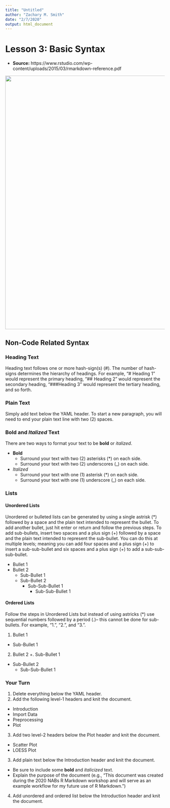 ```yaml
---
title: "Untitled"
author: "Zachary M. Smith"
date: "2/7/2020"
output: html_document
---
```


# Lesson 3: Basic Syntax

* __Source:__ https://www.rstudio.com/wp-content/uploads/2015/03/rmarkdown-reference.pdf

<center>
![](images/rmarkdown/reference.png){width=800}
</center>

## Non-Code Related Syntax

###	Heading Text

Heading text follows one or more hash-sign(s) (#). The number of hash-signs determines the hierarchy of headings. For example, “# Heading 1” would represent the primary heading, “## Heading 2” would represent the secondary heading, “###Heading 3” would represent the tertiary heading, and so forth.

###	Plain Text

Simply add text below the YAML header. To start a new paragraph, you will need to end your plain text line with two (2) spaces.

### __Bold__ and _Italized_ Text

There are two ways to format your text to be __bold__ or _italized_.

* __Bold__
  + Surround your text with two (2) asterisks (*) on each side.
  + Surround your text with two (2) underscores (_) on each side.
* _Italized_
  + Surround your text with one (1) asterisk (*) on each side.
  + Surround your text with one (1) underscore (_) on each side.
  
### Lists

#### Unordered Lists

Unordered or bulleted lists can be generated by using a single astrisk (*) followed by a space and the plain text intended to represent the bullet. To add another bullet, just hit enter or return and follow the previous steps. To add sub-bullets, insert two spaces and a plus sign (+) followed by a space and the plain text intended to represent the sub-bullet. You can do this at multiple levels; meaning you can add four spaces and a plus sign (+) to insert a sub-sub-bullet and six spaces and a plus sign (+) to add a sub-sub-sub-bullet.

* Bullet 1
* Bullet 2
  + Sub-Bullet 1
  + Sub-Bullet 2
    + Sub-Sub-Bullet 1
      + Sub-Sub-Bullet 1

#### Ordered Lists

Follow the steps in Unordered Lists but instead of using astricks (*) use sequential numbers followed by a period (.)-- this cannot be done for sub-bullets. For example, "1.", "2.", and "3.". 

1. Bullet 1
  + Sub-Bullet 1
2. Bullet 2
  +. Sub-Bullet 1
  + Sub-Bullet 2
    + Sub-Sub-Bullet 1

    
### Your Turn

1. Delete everything below the YAML header.
2. Add the following level-1 headers and knit the document.
  + Introduction
  + Import Data
  + Preprocessing
  + Plot
3. Add two level-2 headers below the Plot header and knit the document.
  + Scatter Plot
  + LOESS Plot
3. Add plain text below the Introduction header and knit the document.
  + Be sure to include some __bold__ and _italicized_ text.
  + Explain the purpose of the document (e.g., "This document was created during the 2020 NABs R Markdown workshop and will serve as an example workflow for my future use of R Markdown.")
4. Add unordered and ordered list below the Introduction header and knit the document.

